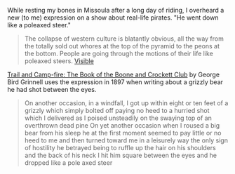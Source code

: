 While resting my bones in Missoula after a long day of riding, I overheard a new (to me) expression on a show about real-life pirates. "He went down like a poleaxed steer."
> The collapse of western culture is blatantly obvious, all the way from the totally sold out whores at the top of the pyramid to the peons at the bottom. People are going through the motions of their life like poleaxed steers.
[Visible](http://www.zippittydodah.com/2014/01/from-poleaxed-steers-to-sold-out-whores.html)

[Trail and Camp-fire: The Book of the Boone and Crockett Club](http://books.google.com/books?id=Z09DAAAAIAAJ&pg=PA232&dq=like+a+poleaxed+steer&hl=en&sa=X&ei=2F33U67ZOYmkigLgpoHYDw&ved=0CC0Q6AEwAw#v=onepage&q=like%20a%20poleaxed%20steer&f=false) by George Bird Grinnell uses the expression in 1897 when writing about a grizzly bear he had shot between the eyes.
> On another occasion, in a windfall, I got up within eight or ten feet of a grizzly which simply bolted off paying no heed to a hurried shot which I delivered as I poised unsteadily on the swaying top of an overthrown dead pine On yet another occasion when I roused a big bear from his sleep he at the first moment seemed to pay little or no heed to me and then turned toward me in a leisurely way the only sign of hostility he betrayed being to ruffle up the hair on his shoulders and the back of his neck I hit him square between the eyes and he dropped like a pole axed steer
